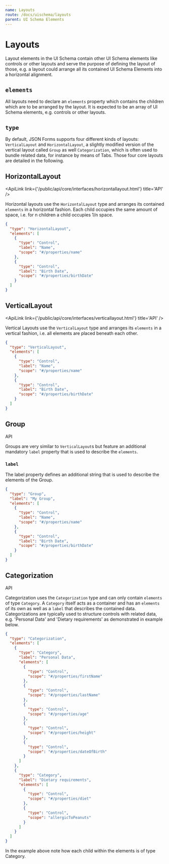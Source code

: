 ```yaml
---
name: Layouts
route: /docs/uischema/layouts
parent: UI Schema Elements
---
```



# Layouts

Layout elements in the UI Schema contain other
UI Schema elements like controls or other layouts and serve the purpose of defining the layout of those, e.g. a layout
could arrange all its contained UI Schema Elements into a horizontal alignment.

## `elements`

All layouts need to declare an `elements` property which contains the children which are
to be arranged by the layout. It is expected to be an array of UI Schema elements, e.g. controls
or other layouts.

## `type`

By default, JSON Forms supports four different kinds of layouts: `VerticalLayout`
and `HorizontalLayout`, a slightly modified version of the vertical layout called `Group`
as well `Categorization`, which is often used to bundle related data, for instance by means of Tabs.
Those four core layouts are detailed in the following.

## HorizontalLayout

<ApiLink
  link={'/public/api/core/interfaces/horizontallayout.html'}
  title='API'
/>

Horizontal layouts use the `HorizontalLayout` type and arranges its contained `elements` in a
horizontal fashion. Each child occupies the same amount of space, i.e. for n children a child occupies 1/n space.

```json
{
  "type": "HorizontalLayout",
  "elements": [
    {
      "type": "Control",
      "label": "Name",
      "scope": "#/properties/name"
    },
    {
      "type": "Control",
      "label": "Birth Date",
      "scope": "#/properties/birthDate"
    }
  ]
}
```

<DemoButton to='/examples/layouts#horizontallayout' label='Demo' />

## VerticalLayout

<ApiLink link={'/public/api/core/interfaces/verticallayout.html'} title='API' />

Vertical Layouts use the `VerticalLayout` type and arranges its `elements` in a vertical fashion,
i.e. all elements are placed beneath each other.

```json
{
  "type": "VerticalLayout",
  "elements": [
    {
      "type": "Control",
      "label": "Name",
      "scope": "#/properties/name"
    },
    {
      "type": "Control",
      "label": "Birth Date",
      "scope": "#/properties/birthDate"
    }
  ]
}
```

<DemoButton to='/examples/layouts#verticallayout' label='Demo' />

## Group

<ApiLink link='/public/api/core/interfaces/grouplayout.html'>API</ApiLink>

Groups are very similar to `VerticalLayout`s but feature an additional mandatory `label` property
that is used to describe the `elements`.

### `label`

The label property defines an additional string that is used to describe the elements of the Group.

```json
{
  "type": "Group",
  "label": "My Group",
  "elements": [
    {
      "type": "Control",
      "label": "Name",
      "scope": "#/properties/name"
    },
    {
      "type": "Control",
      "label": "Birth Date",
      "scope": "#/properties/birthDate"
    }
  ]
}
```

<DemoButton to='/examples/layouts#group' label='Demo' />

## Categorization

<ApiLink link='/public/api/core/interfaces/categorization.html'>API</ApiLink>

Categorization uses the `Categorization` type and can only contain `elements` of
type `Category`. A `Category` itself acts as a container and has
an `elements` of its own as well as a `label` that describes the contained data.
Categorizations are typically used to structure controls with related data, e.g. 'Personal Data'
and 'Dietary requirements' as demonstrated in example below.

```json
{
  "type": "Categorization",
  "elements": [
    {
      "type": "Category",
      "label": "Personal Data",
      "elements": [
        {
          "type": "Control",
          "scope": "#/properties/firstName"
        },
        {
          "type": "Control",
          "scope": "#/properties/lastName"
        },
        {
          "type": "Control",
          "scope": "#/properties/age"
        },
        {
          "type": "Control",
          "scope": "#/properties/height"
        },
        {
          "type": "Control",
          "scope": "#/properties/dateOfBirth"
        }
      ]
    },
    {
      "type": "Category",
      "label": "Dietary requirements",
      "elements": [
        {
          "type": "Control",
          "scope": "#/properties/diet"
        },
        {
          "type": "Control",
          "scope": "allergicToPeanuts"
        }
      ]
    }
  ]
}
```

In the example above note how each child within the elements is of type Category.

<DemoButton to='/examples/categorization' label='Demo' />
